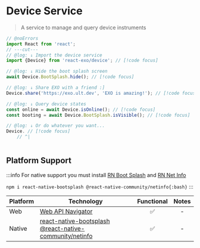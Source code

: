 
# Device Service

> A service to manage and query device instruments

```ts twoslash
// @noErrors
import React from 'react';
// ---cut---
// @log: ↓ Import the device service
import {Device} from 'react-exo/device'; // [!code focus]

// @log: ↓ Hide the boot splash screen
await Device.BootSplash.hide(); // [!code focus]

// @log: ↓ Share EXO with a friend :]
Device.share('https://exo.ult.dev', 'EXO is amazing!'); // [!code focus]

// @log: ↓ Query device states
const online = await Device.isOnline(); // [!code focus]
const booting = await Device.BootSplash.isVisible(); // [!code focus]

// @log: ↓ Or do whatever you want...
Device. // [!code focus]
    // ^|



```

## Platform Support

:::info
For native support you must install [RN Boot Splash](https://react-native-bootsplash.github.io/react-native-bootsplash) and [RN Net Info](https://github.com/react-native-netinfo/react-native-netinfo)

`npm i react-native-bootsplash @react-native-community/netinfo{:bash}`
:::


| Platform | Technology | Functional | Notes |
| -------- | ---------- | :--------: | :---: |
| Web | [Web API Navigator](https://developer.mozilla.org/en-US/docs/Web/API/Navigator) | ✅ | - |
| Native | [react-native-bootsplash](https://react-native-bootsplash.github.io/react-native-bootsplash) <br/> [@react-native-community/netinfo](https://github.com/react-native-netinfo/react-native-netinfo) | ✅ | - |
